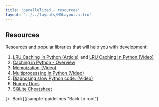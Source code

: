 ```yaml
---
title: 'parallelized - resources'
layout: "../../layouts/MDLayout.astro"
---
```

## Resources
Resources and popular libraries that will help you with development!
1. [LRU Caching in Python (Article)](https://realpython.com/lru-cache-python/) and [LRU Caching in Python (Video)](https://www.youtube.com/watch?v=DnKxKFXB4NQ)
2. [Caching in Python - Overview](https://oxylabs.io/blog/python-cache-how-to-use-effectively)
3. [Memoization (Video)](https://www.youtube.com/watch?v=qORqpMg3Uew)
4. [Multiprocessing in Python (Video)](https://www.youtube.com/watch?v=X7vBbelRXn0)
5. [Diagnosing slow Python code. (Video)](https://www.youtube.com/watch?v=m_a0fN48Alw)
6. [Numpy Docs](https://numpy.org/doc/stable/user/index.html)
7. [SQLite Cheatsheet](https://www.sqlitetutorial.net/sqlite-cheat-sheet/)

<div class="child:child:no-underline text-lg">
[&larr; Back](/sample-guidelines "Back to root")
</div>